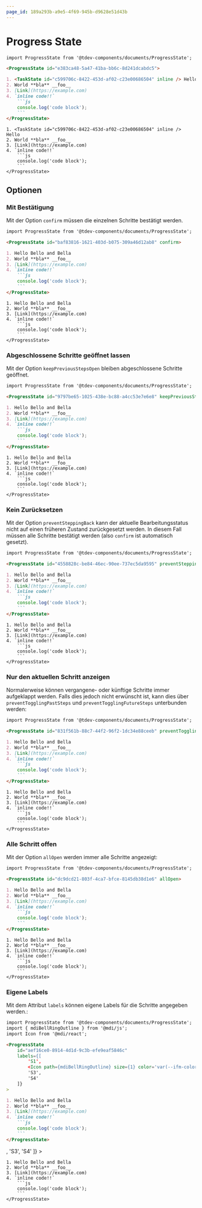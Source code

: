 ```yaml
---
page_id: 189a293b-a9e5-4f69-945b-d9628e51d43b
---
```




# Progress State


````md
import ProgressState from '@tdev-components/documents/ProgressState';

<ProgressState id="e383ca48-5a47-41ba-bb6c-8d241dcabdc5">

1. <TaskState id="c599706c-8422-453d-af02-c23e00686504" inline /> Hello
2. World **bla** __foo__
3. [Link](https://example.com)
4. `inline code!!`
    ```js
    console.log('code block');
    ```
</ProgressState>
````

<BrowserWindow>
    <ProgressState id="e383ca48-5a47-41ba-bb6c-8d241dcabdc5" >

    1. <TaskState id="c599706c-8422-453d-af02-c23e00686504" inline /> Hello
    2. World **bla** __foo__
    3. [Link](https://example.com)
    4. `inline code!!`
        ```js
        console.log('code block');
        ```
    </ProgressState>
</BrowserWindow>

## Optionen

### Mit Bestätigung

Mit der Option `confirm` müssen die einzelnen Schritte bestätigt werden.

````md
import ProgressState from '@tdev-components/documents/ProgressState';

<ProgressState id="baf83816-1621-403d-b075-309a46d12ab8" confirm>

1. Hello Bello and Bella
2. World **bla** __foo__
3. [Link](https://example.com)
4. `inline code!!`
    ```js
    console.log('code block');
    ```
</ProgressState>
````
<BrowserWindow>
    <ProgressState id="baf83816-1621-403d-b075-309a46d12ab8" confirm>

    1. Hello Bello and Bella
    2. World **bla** __foo__
    3. [Link](https://example.com)
    4. `inline code!!`
        ```js
        console.log('code block');
        ```
    </ProgressState>
</BrowserWindow>

### Abgeschlossene Schritte geöffnet lassen

Mit der Option `keepPreviousStepsOpen` bleiben abgeschlossene Schritte geöffnet.

````md
import ProgressState from '@tdev-components/documents/ProgressState';

<ProgressState id="9797be65-1025-438e-bc88-a4cc53e7e6e8" keepPreviousStepsOpen>

1. Hello Bello and Bella
2. World **bla** __foo__
3. [Link](https://example.com)
4. `inline code!!`
    ```js
    console.log('code block');
    ```
</ProgressState>
````
<BrowserWindow>
    <ProgressState id="9797be65-1025-438e-bc88-a4cc53e7e6e8" keepPreviousStepsOpen>

    1. Hello Bello and Bella
    2. World **bla** __foo__
    3. [Link](https://example.com)
    4. `inline code!!`
        ```js
        console.log('code block');
        ```
    </ProgressState>
</BrowserWindow>

### Kein Zurücksetzen

Mit der Option `preventSteppingBack` kann der aktuelle Bearbeitungsstatus nicht auf einen früheren Zustand zurückgesetzt werden. In diesem Fall müssen alle Schritte bestätigt werden (also `confirm` ist automatisch gesetzt).

````md
import ProgressState from '@tdev-components/documents/ProgressState';

<ProgressState id="4558828c-be84-46ec-90ee-737ec5da9595" preventSteppingBack>

1. Hello Bello and Bella
2. World **bla** __foo__
3. [Link](https://example.com)
4. `inline code!!`
    ```js
    console.log('code block');
    ```
</ProgressState>
````

<BrowserWindow>
    <ProgressState id="4558828c-be84-46ec-90ee-737ec5da9595" preventSteppingBack>

    1. Hello Bello and Bella
    2. World **bla** __foo__
    3. [Link](https://example.com)
    4. `inline code!!`
        ```js
        console.log('code block');
        ```
    </ProgressState>
</BrowserWindow>

### Nur den aktuellen Schritt anzeigen

Normalerweise können vergangene- oder künftige Schritte immer aufgeklappt werden. Falls dies jedoch nicht erwünscht ist, kann dies über `preventTogglingPastSteps` und `preventTogglingFutureSteps` unterbunden werden:

````md
import ProgressState from '@tdev-components/documents/ProgressState';

<ProgressState id="831f561b-88c7-44f2-96f2-1dc34e88ceeb" preventTogglingPastSteps preventTogglingFutureSteps>

1. Hello Bello and Bella
2. World **bla** __foo__
3. [Link](https://example.com)
4. `inline code!!`
    ```js
    console.log('code block');
    ```
</ProgressState>
````

<BrowserWindow>
    <ProgressState id="831f561b-88c7-44f2-96f2-1dc34e88ceeb" preventTogglingPastSteps preventTogglingFutureSteps>

    1. Hello Bello and Bella
    2. World **bla** __foo__
    3. [Link](https://example.com)
    4. `inline code!!`
        ```js
        console.log('code block');
        ```
    </ProgressState>
</BrowserWindow>


### Alle Schritt offen

Mit der Option `allOpen` werden immer alle Schritte angezeigt:

````md
import ProgressState from '@tdev-components/documents/ProgressState';

<ProgressState id="dc9dcd21-803f-4ca7-bfce-8145db38d1e6" allOpen>

1. Hello Bello and Bella
2. World **bla** __foo__
3. [Link](https://example.com)
4. `inline code!!`
    ```js
    console.log('code block');
    ```
</ProgressState>
````

<BrowserWindow>
    <ProgressState id="dc9dcd21-803f-4ca7-bfce-8145db38d1e6" allOpen>

    1. Hello Bello and Bella
    2. World **bla** __foo__
    3. [Link](https://example.com)
    4. `inline code!!`
        ```js
        console.log('code block');
        ```
    </ProgressState>
</BrowserWindow>

### Eigene Labels


Mit dem Attribut `labels` können eigene Labels für die Schritte angegeben werden.:

````md
import ProgressState from '@tdev-components/documents/ProgressState';
import { mdiBellRingOutline } from '@mdi/js';
import Icon from '@mdi/react';

<ProgressState 
    id="aef16ce0-8914-4d1d-9c3b-efe9eaf5846c" 
    labels={[
        'S1', 
        <Icon path={mdiBellRingOutline} size={1} color='var(--ifm-color-warning)' />,
        'S3', 
        'S4'
    ]}
>

1. Hello Bello and Bella
2. World **bla** __foo__
3. [Link](https://example.com)
4. `inline code!!`
    ```js
    console.log('code block');
    ```
</ProgressState>
````

<BrowserWindow>
    <ProgressState 
        id="aef16ce0-8914-4d1d-9c3b-efe9eaf5846c" 
        labels={[
            'S1', 
            <Icon path={mdiBellRingOutline} size={1} color='var(--ifm-color-warning)' />,
            'S3', 
            'S4'
        ]}
    >

    1. Hello Bello and Bella
    2. World **bla** __foo__
    3. [Link](https://example.com)
    4. `inline code!!`
        ```js
        console.log('code block');
        ```
    </ProgressState>
</BrowserWindow>
